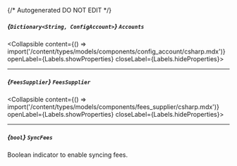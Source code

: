 {/* Autogenerated DO NOT EDIT  */}

##### *{`Dictionary<String, ConfigAccount>`}* `Accounts`
<Collapsible content={() => import('/content/types/models/components/config_account/csharp.mdx')} openLabel={Labels.showProperties} closeLabel={Labels.hideProperties}>
</Collapsible>

---
##### *{`FeesSupplier`}* `FeesSupplier`
<Collapsible content={() => import('/content/types/models/components/fees_supplier/csharp.mdx')} openLabel={Labels.showProperties} closeLabel={Labels.hideProperties}>
</Collapsible>

---
##### *{`bool`}* `SyncFees`
Boolean indicator to enable syncing fees.


